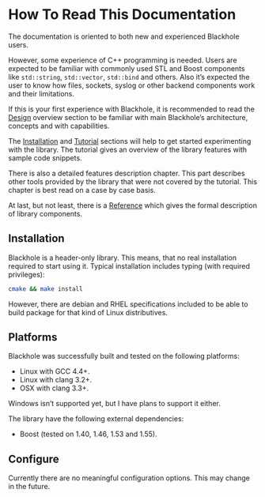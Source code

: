 # How To Read This Documentation
The documentation is oriented to both new and experienced Blackhole users.

However, some experience of C++ programming is needed. Users are expected to be
familiar with commonly used STL and Boost components like `std::string`,
`std::vector`, `std::bind` and others. Also it's expected the user to know how
files, sockets, syslog or other backend components work and their limitations.

If this is your first experience with Blackhole, it is recommended to read the
[Design]() overview section to be familiar with main Blackhole's architecture,
concepts and with capabilities.

The [Installation](#installation) and [Tutorial]() sections will help to get started
experimenting with the library. The tutorial gives an overview of the library
features with sample code snippets.

There is also a detailed features description chapter. This part describes
other tools provided by the library that were not covered by the tutorial.
This chapter is best read on a case by case basis.

At last, but not least, there is a [Reference]() which gives the formal
description of library components.

## Installation
Blackhole is a header-only library. This means, that no real installation
required to start using it. Typical installation includes typing (with required
privileges):

~~~ bash
cmake && make install
~~~

However, there are debian and RHEL specifications included to be able to build
package for that kind of Linux distributives.

## Platforms
Blackhole was successfully built and tested on the following platforms:

 * Linux with GCC 4.4+.
 * Linux with clang 3.2+.
 * OSX with clang 3.3+.

Windows isn't supported yet, but I have plans to support it either.

The library have the following external dependencies:

 * Boost (tested on 1.40, 1.46, 1.53 and 1.55).

## Configure
Currently there are no meaningful configuration options. This may change in the
future.
